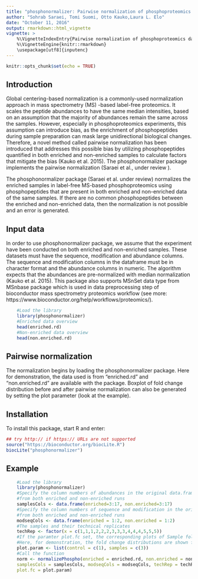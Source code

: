 ---
title: "phosphonormalizer: Pairwise normalization of phosphoproteomics data"
author: "Sohrab Saraei, Tomi Suomi, Otto Kauko,Laura L. Elo"
date: "October 11, 2016"
output: rmarkdown::html_vignette
vignette: >
    %\VignetteIndexEntry{Pairwise normalization of phosphoproteomics data}
    %\VignetteEngine{knitr::rmarkdown}
    \usepackage[utf8]{inputenc}
---
```{r setup, include=FALSE}
knitr::opts_chunk$set(echo = TRUE)
```

## Introduction

Global centering-based normalization is a commonly-used normalization approach in mass spectrometry (MS) -based label-free proteomics. It scales the peptide abundances to have the same median intensities, based on an assumption that the majority of abundances remain the same across the samples. However, especially in phosphoproteomics experiments, this assumption can introduce bias, as the enrichment of phosphopeptides during sample preparation can mask large unidirectional biological changes. Therefore, a novel method called pairwise normalization has been introduced that addresses this possible bias by utilizing phosphopeptides quantified in both enriched and non-enriched samples to calculate factors that mitigate the bias (Kauko et al. 2015). The phosphonormalizer package implements the pairwise normalization (Saraei et al., under review ).

The phosphonormalizer package (Saraei et al. under review) normalizes the enriched samples in label-free MS-based phosphoproteomics using phosphopeptides that are present in both enriched and non-enriched data of the same samples. If there are no common phosphopeptides between the enriched and non-enriched data, then the normalization is not possible and an error is generated. 


## Input data

In order to use phosphonormalizer package, we assume that the experiment have been conducted on both enriched and non-enriched samples. These datasets must have the sequence, modification and abundance columns. The sequence and modification columns in the dataframe must be in character format and the abundance columns in numeric. The algorithm expects that the abundances are pre-normalized with median normalization (Kauko et al. 2015). This package also supports MSnSet data type from MSnbase package which is used in data preprocessing 
step of bioconductor mass spectrometry proteomics workflow (see more: https://www.bioconductor.org/help/workflows/proteomics/).

```{r eval=TRUE}
    #Load the library
    library(phosphonormalizer)
  	#Enriched data overview
  	head(enriched.rd)
  	#Non-enriched data overview
  	head(non.enriched.rd)
```

## Pairwise normalization

The normalization begins by loading the phosphonormalizer package. Here for demonstration, the data used is from "enriched.rd" and "non.enriched.rd" are available with the package. Boxplot of fold change distribution before and after pairwise normalization can also be generated by setting the plot parameter (look at the example).

## Installation

To install this package, start R and enter:
```{r eval=FALSE}
## try http:// if https:// URLs are not supported
source("https://bioconductor.org/biocLite.R")
biocLite("phosphonormalizer")
```

## Example

```{r eval=TRUE, fig.height = 4, fig.width = 6, fig.align = "center"}
    #Load the library
    library(phosphonormalizer)
    #Specify the column numbers of abundances in the original data.frame, 
    #from both enriched and non-enriched runs
    samplesCols <- data.frame(enriched=3:17, non.enriched=3:17)
    #Specify the column numbers of sequence and modification in the original data.frame, 
    #from both enriched and non-enriched runs
    modseqCols <- data.frame(enriched = 1:2, non.enriched = 1:2)
    #The samples and their technical replicates
    techRep <- factor(x = c(1,1,1,2,2,2,3,3,3,4,4,4,5,5,5))
    #If the paramter plot.fc set, the corresponding plots of Sample fold changes is produced
	#Here, for demonstration, the fold change distributions are shown for samples 3 vs 1
    plot.param <- list(control = c(1), samples = c(3))
    #Call the function
	norm <- normalizePhospho(enriched = enriched.rd, non.enriched = non.enriched.rd, 
	samplesCols = samplesCols, modseqCols = modseqCols, techRep = techRep, 
	plot.fc = plot.param)
```
